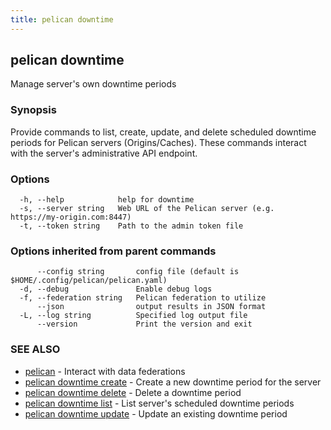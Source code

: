 ```yaml
---
title: pelican downtime
---
```


## pelican downtime

Manage server's own downtime periods

### Synopsis

Provide commands to list, create, update, and delete scheduled downtime periods
for Pelican servers (Origins/Caches). These commands interact with the server's
administrative API endpoint.

### Options

```
  -h, --help            help for downtime
  -s, --server string   Web URL of the Pelican server (e.g. https://my-origin.com:8447)
  -t, --token string    Path to the admin token file
```

### Options inherited from parent commands

```
      --config string       config file (default is $HOME/.config/pelican/pelican.yaml)
  -d, --debug               Enable debug logs
  -f, --federation string   Pelican federation to utilize
      --json                output results in JSON format
  -L, --log string          Specified log output file
      --version             Print the version and exit
```

### SEE ALSO

* [pelican](/commands-reference/)	 - Interact with data federations
* [pelican downtime create](/commands-reference/downtime/create/)	 - Create a new downtime period for the server
* [pelican downtime delete](/commands-reference/downtime/delete/)	 - Delete a downtime period
* [pelican downtime list](/commands-reference/downtime/list/)	 - List server's scheduled downtime periods
* [pelican downtime update](/commands-reference/downtime/update/)	 - Update an existing downtime period
